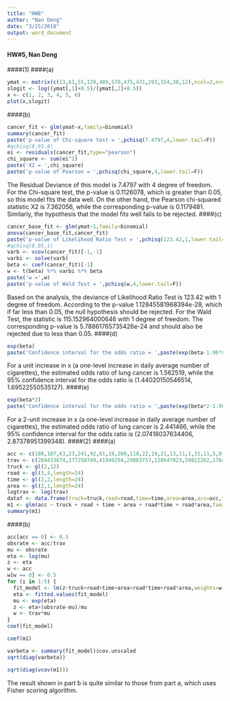 ```yaml
---
title: "HW8"
author: "Nan Deng"
date: "3/25/2018"
output: word_document
---
```

#### HW#5, Nan Deng
####(1)
####(a)
```r
ymat <- matrix(c(13,61,55,129,489,570,475,431,293,154,38,12),ncol=2,nrow=6,byrow=T)
slogit <- log((ymat[,1]+0.5)/(ymat[,2]+0.5))
x <- c(1, 2, 3, 4, 5, 6)
plot(x,slogit)
```
####(b)
```r
cancer_fit <- glm(ymat~x,family=binomial)
summary(cancer_fit)
paste('p-value of Chi-square test = ',pchisq(7.4797,4,lower.tail=F))
#qchisq(0.95,4)
ei <- residuals(cancer_fit,type="pearson")
chi_square <- sum(ei^2)
paste('X2 = ',chi_square)
paste('p-value of Pearson = ',pchisq(chi_square,4,lower.tail=F))
```
The Residual Deviance of this model is 7.4797 with 4 degree of freedom. For the Chi-square test, the p-value is 0.1126078, which is greater than 0.05, so this model fits the data well. On the other hand, the Pearson chi-squared statistic X2 is 7.362056, while the corresponding p-value is 0.1179481. Similarly, the hypothesis that the model fits well fails to be rejected.
####(c)
```r
cancer_base_fit <- glm(ymat~1,family=binomial)
anova(cancer_base_fit,cancer_fit)
paste('p-value of Likelihood Ratio Test = ',pchisq(123.42,1,lower.tail=F))
#qchisq(0.95,1)
varb <- vcov(cancer_fit)[-1,-1]
varbi <- solve(varb)
beta <- coef(cancer_fit)[-1]
w <- t(beta) %*% varbi %*% beta
paste('w =',w)
paste('p-value of Wald Test = ',pchisq(w,4,lower.tail=F))
```
Based on the analysis, the deviance of Likelihood Ratio Test is 123.42 with 1 degree of freedom. According to the p-value 1.12845581968394e-28, which if far less than 0.05, the null hypothesis should be rejected. For the Wald Test, the statistic is 115.152964000646 with 1 degree of freedom. The corresponding p-value is 5.78861765735426e-24 and should also be rejected due to less than 0.05.
####(d)
```r
exp(beta)
paste('Confidence interval for the odds ratio = ',paste(exp(beta-1.96*sqrt(vcov(cancer_fit)[2,2])),exp(beta+1.96*sqrt(vcov(cancer_fit)[2,2]))))
```
For a unit increase in x (a one-level increase in daily average number of cigarettes), the estimated odds ratio of lung cancer is 1.562519, while the 95% confidence interval for the odds ratio is (1.44020150546514, 1.69522550535127).
####(e)
```r
exp(beta*2)
paste('Confidence interval for the odds ratio = ',paste(exp(beta*2-1.96*2*sqrt(vcov(cancer_fit)[2,2])),exp(beta*2+1.96*2*sqrt(vcov(cancer_fit)[2,2]))))
```
For a 2-unit increase in x (a one-level increase in daily average number of cigarettes), the estimated odds ratio of lung cancer is 2.441466, while the 95% confidence interval for the odds ratio is (2.07418037634406, 2.87378951399348).
####(2)
####(a)
```r
acc <- c(188,107,63,23,241,92,61,19,200,118,22,19,21,13,11,1,31,11,5,0,26,17,2,6)
trav <- c(204433874,177250749,41949294,29883757,128647023,59822202,17642351,6838521,31765363,59730974,1289058,3775431,23163210,21162524,9473358,3474259,15040022,5529527,2400560,459525,3207263,4951688,224036,340844)
truck <- gl(2,12)
road <- gl(3,4,length=24)
time <- gl(2,2,length=24)
area <- gl(2,1,length=24)
logtrav <- log(trav)
dataf <- data.frame(truck=truck,road=road,time=time,area=area,acc=acc,trav=trav,logtrav=logtrav)
m1 <- glm(acc ~ truck + road + time + area + road*time + road*area,family=poisson, offset=logtrav, data=dataf)
summary(m1)
```
####(b)
```r
acc[acc == 0] <- 0.5
obsrate <- acc/trav
mu <- obsrate
eta <- log(mu)
z <- eta
w <- acc
w[w == 0] <- 0.5
for (i in 1:5) {
  fit_model <- lm(z~truck+road+time+area+road*time+road*area,weights=w,data=dataf)
  eta <- fitted.values(fit_model)
  mu <- exp(eta)
  z <- eta+(obsrate-mu)/mu
  w <- trav*mu
}
coef(fit_model)
```
```r
coef(m1)
```
```r
varbeta <- summary(fit_model)$cov.unscaled
sqrt(diag(varbeta))
```
```r
sqrt(diag(vcov(m1)))
```
The result shown in part b is quite similar to those from part a, which uses Fisher scoring algorithm.